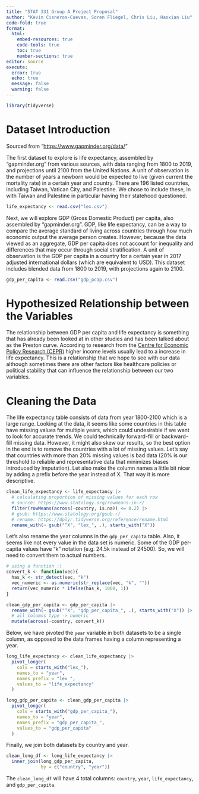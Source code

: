 ```yaml
---
title: "STAT 331 Group A Project Proposal"
author: "Kevin Cisneros-Cuevas, Soren Fliegel, Chris Liu, Haoxian Liu"
code-fold: true
format: 
  html:
    embed-resources: true
    code-tools: true
    toc: true
    number-sections: true
editor: source
execute: 
  error: true
  echo: true
  message: false
  warning: false
---
```


```r
library(tidyverse)
```

# Dataset Introduction

Sourced from "<https://www.gapminder.org/data/>"

The first dataset to explore is life expectancy, assembled by "gapminder.org" from various sources, with data ranging from 1800 to 2019, and projections until 2100 from the United Nations. A unit of observation is the number of years a newborn would be expected to live (given current the mortality rate) in a certain year and country. There are 196 listed countries, including Taiwan, Vatican City, and Palestine. We chose to include these, in with Taiwan and Palestine in particular having their statehood questioned.

```r
life_expectancy <- read.csv("lex.csv")
```

Next, we will explore GDP (Gross Domestic Product) per capita, also assembled by "gapminder.org". GDP, like life expectancy, can be a way to compare the average standard of living across countries through how much economic output the average person creates. However, because the data viewed as an aggregate, GDP per capita does not account for inequality and differences that may occur through social stratification. A unit of observation is the GDP per capita in a country for a certain year in 2017 adjusted international dollars (which are equivalent to USD). This dataset includes blended data from 1800 to 2019, with projections again to 2100.

```r
gdp_per_capita <- read.csv("gdp_pcap.csv")
```

# Hypothesized Relationship between the Variables

The relationship between GDP per capita and life expectancy is something that has already been looked at in other studies and has been talked about as the Preston curve. According to research from the [Centre for Economic Policy Research (CEPR)](https://cepr.org/voxeu/columns/health-income-and-preston-curve) higher income levels usually lead to a increase in life expectancy. This is a relationship that we hope to see with our data although sometimes there are other factors like healthcare policies or political stability that can influence the relationship between our two variables.

# Cleaning the Data

The life expectancy table consists of data from year 1800-2100 which is a large range. Looking at the data, it seems like some countries in this table have missing values for multiple years, which could undesirable if we want to look for accurate trends. We could technically forward-fill or backward-fill missing data. However, it might also skew our results, so the best option in the end is to remove the countries with a lot of missing values. Let's say that countries with more than 20% missing values is bad data (20% is our threshold to reliable and representative data that minimizes biases introduced by imputation). Let also make the column names a little bit nicer by adding a prefix before the year instead of X. That way it is more descriptive.

```r

clean_life_expectancy <- life_expectancy |> 
  # calculating proportion of missing values for each row
  # source: https://www.statology.org/rowmeans-in-r/
  filter(rowMeans(across(-country, is.na)) <= 0.2) |> 
  # gsub: https://www.statology.org/gsub-r/
  # rename: https://dplyr.tidyverse.org/reference/rename.html
  rename_with(~ gsub("^X", "lex_", .), starts_with("X"))
```

Let's also rename the year columns in the `gdp_per_capita` table. Also, it seems like not every value in the data set is numeric. Some of the GDP per-capita values have "k" notation (e.g. 24.5k instead of 24500). So, we will need to convert them to actual numbers.

```r
# using a function :)
convert_k <- function(vec){
  has_k <- str_detect(vec, "k")
  vec_numeric <- as.numeric(str_replace(vec, "k", "")) 
  return(vec_numeric * ifelse(has_k, 1000, 1))   
}
```

```r
clean_gdp_per_capita <- gdp_per_capita |> 
  rename_with(~ gsub("^X", "gdp_per_capita_", .), starts_with("X")) |> 
  # all columns type -> numeric
  mutate(across(-country, convert_k))
```

Below, we have pivoted the `year` variable in both datasets to be a single column, as opposed to the data frames having a column representing a year.

```r
long_life_expectancy <- clean_life_expectancy |> 
  pivot_longer(
    cols = starts_with("lex_"), 
    names_to = "year", 
    names_prefix = "lex_", 
    values_to = "life_expectancy"
  )

long_gdp_per_capita <- clean_gdp_per_capita |> 
  pivot_longer(
    cols = starts_with("gdp_per_capita_"), 
    names_to = "year", 
    names_prefix = "gdp_per_capita_", 
    values_to = "gdp_per_capita"
  )
```

Finally, we join both datasets by country and year.

```r
clean_long_df <- long_life_expectancy |> 
  inner_join(long_gdp_per_capita, 
             by = c("country", "year")) 
```

The `clean_long_df` will have 4 total columns: `country`, `year`, `life_expectancy`, and `gdp_per_capita`.

